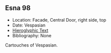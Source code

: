 ## Esna 98 {-}

- Location: Facade, Central Door, right side, top
- Date: Vespasian
- [Hieroglyphic Text](https://www.ifao.egnet.net/uploads/publications/enligne/Temples-Esna002.pdf#page=264){target="_blank"}
- Bibliography: None


Cartouches of Vespasian.